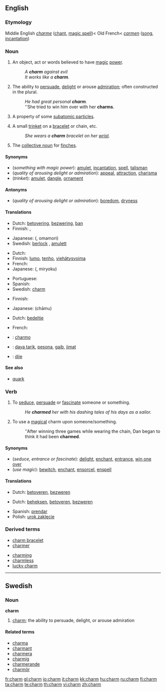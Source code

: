 ==English==

===Etymology===
Middle English ''[[charme]]'' ([[chant]], [[magic spell]])< Old French< {{etyl|la}} ''[[carmen]]'' ([[song]], [[incantation]])

===Noun===
{{en-noun}}

# An object, act or words believed to have [[magic]] [[power]].
#: ''A '''charm''' against evil''
#: ''It works like a '''charm'''.''
# The ability to [[persuade]], [[delight]] or arouse [[admiration]]; often constructed in the plural.
#: ''He had great personal '''charm'''.''
#: ''She tried to win him over with her '''charms'''.
# {{physics}} A property of some [[subatomic particle]]s.
# A small [[trinket]] on a [[bracelet]] or chain, etc.
#: ''She wears a '''charm''' bracelet on her [[wrist]].''
# The [[collective noun]] for [[finch|finches]].

====Synonyms====
* (''something with magic power''): [[amulet]], [[incantation]], [[spell]], [[talisman]]
* (''quality of arousing delight or admiration''): [[appeal]], [[attraction]], [[charisma]]
* (''trinket''): [[amulet]], [[dangle]], [[ornament]]

====Antonyms====
* (''quality of arousing delight or admiration''): [[boredom]], [[dryness]]

====Translations====
{{trans-top|something with magic power}}
* Dutch: [[betovering]], [[bezwering]], [[ban]]
* Finnish: {{t-|fi|lumous}}, {{t-|fi|taika}}
{{trans-mid}}
* Japanese: {{Jpan|[[お守り]]}} ({{Jpan|[[おまもり]]}}, omamori)
* Swedish: [[berlock]] {{c}}, [[amulett]] {{c}}
{{trans-bottom}}

{{trans-top|quality of inspiring delight or admiration}}
* Dutch: {{t+|nl|charme}}
* Finnish: [[lumo]], [[tenho]], [[viehätysvoima]]
* French: {{t+|fr|charme}}
* Japanese: {{Jpan|[[魅力]]}} ({{Jpan|[[みりょく]]}}, miryoku)
{{trans-mid}}
* Portuguese: {{t-|pt|charme|m}}
* Spanish: {{t+|es|encanto|m}}
* Swedish: [[#English|charm]] {{c}}
{{trans-bottom}}

{{trans-top|property of subatomic particle}}
* Finnish: {{t+|fi|lumo}}
{{trans-mid}}
* Japanese: {{Jpan|[[チャーム]]}} (chāmu)
{{trans-bottom}}

{{trans-top|trinket}}
* Dutch: [[bedeltje]]
{{trans-mid}}
* French: {{t-|fr|breloque|f}}
{{trans-bottom}}

{{checktrans-top}}
* {{ttbc|Ido}}: [[charmo]]
{{trans-mid}}
* {{ttbc|Indonesian}}: [[daya tarik]], [[pesona]], [[gaib]], [[jimat]]
* {{ttbc|Spanish}}: [[dije]] {{m}}
{{trans-bottom}}

====See also====
* [[quark]]

===Verb===
{{en-verb}}

# To [[seduce]], [[persuade]] or [[fascinate]] someone or something.
#: ''He '''charmed''' her with his dashing tales of his days as a sailor.''
# {{transitive}} To use a [[magical]] charm upon someone/something.
#: ''After winning three games while wearing the chain, Dan began to think it had been '''charmed'''.

====Synonyms====
* (''seduce, entrance or fascinate''): [[delight]], [[enchant]], [[entrance]], [[win one over]]
* (''use magic''): [[bewitch]], [[enchant]], [[ensorcel]], [[enspell]]

====Translations====
{{trans-top|seduce, entrance or fascinate}}
* Dutch: [[betoveren]], [[bezweren]]
{{trans-mid}}
{{trans-bottom}}

{{trans-top|use a magical charm}}
* Dutch: [[beheksen]], [[betoveren]], [[bezweren]]
{{trans-mid}}
{{trans-bottom}}

* Spanish: [[prendar]]
* Polish: [[urok,zaklęcie]]

===Derived terms===
{{top2}}
* [[charm bracelet]]
* [[charmer]]
{{mid2}}
* [[charming]]
* [[charmless]]
* [[lucky charm]]
{{bottom2}}

----

==Swedish==

===Noun===
{{sv-noun-unc-irreg-c|2=charmen}}
'''charm''' {{c}}

# [[#English|charm]]; the ability to persuade, delight, or arouse admiration

====Related terms====
* [[charma]]
* [[charmant]]
* [[charmera]]
* [[charmig]]
* [[charmerande]]
* [[charmör]]

[[fr:charm]]
[[gl:charm]]
[[io:charm]]
[[it:charm]]
[[kk:charm]]
[[hu:charm]]
[[ru:charm]]
[[fi:charm]]
[[ta:charm]]
[[te:charm]]
[[th:charm]]
[[vi:charm]]
[[zh:charm]]